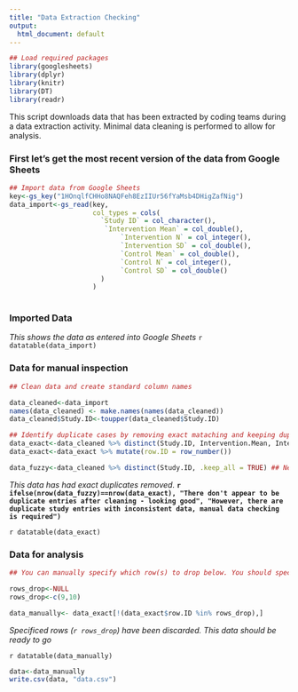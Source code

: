 ```yaml
---
title: "Data Extraction Checking"
output:
  html_document: default
---
```


```r
## Load required packages
library(googlesheets)
library(dplyr)
library(knitr)
library(DT)
library(readr)
```
This script downloads data that has been extracted by coding teams during a data extraction activity. Minimal data cleaning is performed to allow for analysis.

### First let's get the most recent version of the data from Google Sheets
```r
## Import data from Google Sheets
key<-gs_key("1HOnqlfCHHo8NAQFeh8EzIIUr56fYaMsb4DHigZafNig")
data_import<-gs_read(key, 
                     col_types = cols(
                       `Study ID` = col_character(), 
                        `Intervention Mean` = col_double(), 
                            `Intervention N` = col_integer(),
                            `Intervention SD` = col_double(),
                            `Control Mean` = col_double(), 
                            `Control N` = col_integer(),
                            `Control SD` = col_double()
                       )
                     )
                     
```
### Imported Data
*This shows the data as entered into Google Sheets*
`r datatable(data_import)`


### Data for manual inspection

```r
## Clean data and create standard column names

data_cleaned<-data_import
names(data_cleaned) <- make.names(names(data_cleaned))
data_cleaned$Study.ID<-toupper(data_cleaned$Study.ID)

## Identify duplicate cases by removing exact mataching and keeping duplicate entries with inconsistent data
data_exact<-data_cleaned %>% distinct(Study.ID, Intervention.Mean, Intervention.SD, Intervention.N, Control.Mean, Control.SD, Control.N, .keep_all = TRUE)
data_exact<-data_exact %>% mutate(row.ID = row_number())

data_fuzzy<-data_cleaned %>% distinct(Study.ID, .keep_all = TRUE) ## Needed for the logic about inconsistent duplicates below
```


*This data has had exact duplicates removed.* **`r ifelse(nrow(data_fuzzy)==nrow(data_exact), "There don't appear to be duplicate entries after cleaning - looking good", "However, there are duplicate study entries with inconsistent data, manual data checking is required")`**

`r datatable(data_exact)`


### Data for analysis

```r
## You can manually specify which row(s) to drop below. You should specify the row.IDs for the rows that you want to discard. If you don't wish to discard any rows keep rows_drop<-NULL

rows_drop<-NULL
rows_drop<-c(9,10)

data_manually<- data_exact[!(data_exact$row.ID %in% rows_drop),]

```

*Specificed rows (`r rows_drop`) have been discarded. This data should be ready to go*

`r datatable(data_manually)`


```r
data<-data_manually
write.csv(data, "data.csv")
```

